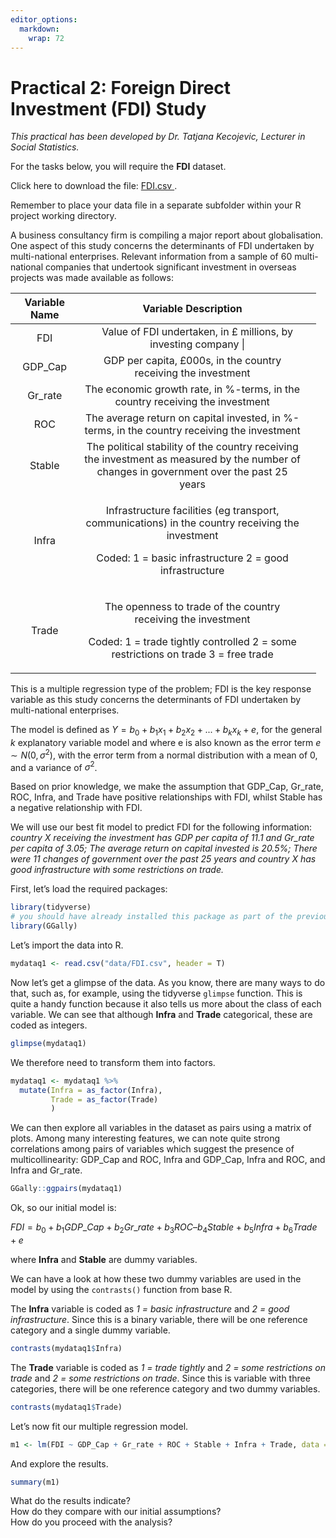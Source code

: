 ```yaml
---
editor_options: 
  markdown: 
    wrap: 72
---
```


# Practical 2: Foreign Direct Investment (FDI) Study {-}

*This practical has been developed by Dr. Tatjana Kecojevic, Lecturer in Social Statistics.*


::: file
For the tasks below, you will require the **FDI** dataset.  

Click here to download the file:
<a href="data/FDI.csv" download="FDI.csv"> FDI.csv </a>.

Remember to place your data file in a separate subfolder within your R
project working directory.
:::

A business consultancy firm is compiling a major report about
globalisation. One aspect of this study concerns the determinants of FDI
undertaken by multi-national enterprises. Relevant information from a
sample of 60 multi-national companies that undertook significant
investment in overseas projects was made available as follows:

+---------------+----------------------------------------------------+
| Variable Name | Variable Description                               |
+:=============:+:==================================================:+
| FDI           | Value of FDI undertaken, in £ millions, by          |
|               | investing company                                  |
+---------------+----------------------------------------------------+
| GDP_Cap       | GDP per capita, £000s, in the country receiving    |
|               | the investment                                     |
+---------------+----------------------------------------------------+
| Gr_rate       | The economic growth rate, in %-terms, in the       |
|               | country receiving the investment                   |
+---------------+----------------------------------------------------+
| ROC           | The average return on capital invested, in         |
|               | %-terms, in the country receiving the investment   |
+---------------+----------------------------------------------------+
| Stable        | The political stability of the country receiving   |
|               | the investment as measured by the number of        |
|               | changes in government over the past 25 years       |
+---------------+----------------------------------------------------+
| Infra         | Infrastructure facilities (eg transport,           |
|               | communications) in the country receiving the       |
|               | investment                                         |
|               |                                                    |
|               | Coded: 1 = basic infrastructure 2 = good           |
|               | infrastructure                                     |
+---------------+----------------------------------------------------+
| Trade         | The openness to trade of the country receiving the |
|               | investment                                         |
|               |                                                    |
|               | Coded: 1 = trade tightly controlled 2 = some       |
|               | restrictions on trade 3 = free trade               |
+---------------+----------------------------------------------------+

This is a multiple regression type of the problem; FDI is the key
response variable as this study concerns the determinants of FDI
undertaken by multi-national enterprises.

The model is defined as $Y = b_0 + b_1x_1 + b_2x_2 + ... + b_kx_k + e$,
for the general $k$ explanatory variable model and where e is also known
as the error term $e ∼ N(0,\sigma^2)$, with the error term from a normal
distribution with a mean of $0$, and a variance of $\sigma^2$.

Based on prior knowledge, we make the assumption that GDP_Cap, Gr_rate,
ROC, Infra, and Trade have positive relationships with FDI, whilst
Stable has a negative relationship with FDI.

We will use our best fit model to predict FDI for the following information:  *country X receiving the investment has GDP per capita of 11.1 and Gr_rate per capita of 3.05; The average return on capital invested is 20.5%; There were 11 changes of government over the past 25 years and country X has good infrastructure with some restrictions on trade.*

First, let's load the required packages: 

```r
library(tidyverse)
# you should have already installed this package as part of the previous Demonstration
library(GGally)
```

Let's import the data into R.

```r
mydataq1 <- read.csv("data/FDI.csv", header = T) 
```

Now let's get a glimpse of the data. As you know, there are many ways to
do that, such as, for example, using the tidyverse `glimpse` function.
This is quite a handy function because it also tells us more about the
class of each variable. We can see that although **Infra** and **Trade**
categorical, these are coded as integers.

```r
glimpse(mydataq1)
```

We therefore need to transform them into factors.

```r
mydataq1 <- mydataq1 %>%
  mutate(Infra = as_factor(Infra),
         Trade = as_factor(Trade)
         )
```

We can then explore all variables in the dataset as pairs using a matrix
of plots. Among many interesting features, we can note quite strong
correlations among pairs of variables which suggest the presence of
multicollinearity: GDP_Cap and ROC, Infra and GDP_Cap, Infra and ROC,
and Infra and Gr_rate.

```r
GGally::ggpairs(mydataq1)
```

Ok, so our initial model is:

$FDI = b_0 + b_1GDP\_Cap + b_2Gr\_rate + b_3ROC – b_4Stable + b_5Infra + b_6Trade + e$

where **Infra** and **Stable** are dummy variables.

We can have a look at how these two dummy variables are used in the
model by using the `contrasts()` function from base R.

The **Infra** variable is coded as *1 = basic infrastructure* and *2 =
good infrastructure*. Since this is a binary variable, there will be one
reference category and a single dummy variable.

```r
contrasts(mydataq1$Infra)
```

The **Trade** variable is coded as *1 = trade tightly* and *2 = some
restrictions on trade* and *2 = some restrictions on trade*. Since this
is variable with three categories, there will be one reference category
and two dummy variables.

```r
contrasts(mydataq1$Trade)
```

Let's now fit our multiple regression model.

```r
m1 <- lm(FDI ~ GDP_Cap + Gr_rate + ROC + Stable + Infra + Trade, data = mydataq1)
```

And explore the results.

```r
summary(m1)
```

:::question
What do the results indicate?   
How do they compare with our initial assumptions?   
How do you proceed with the analysis?
:::

